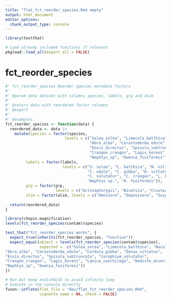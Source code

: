 ```yaml
---
title: "flat_fct_reorder_species.Rmd empty"
output: html_document
editor_options: 
  chunk_output_type: console
---
```


```r
library(testthat)
```

```r
# Load already included functions if relevant
pkgload::load_all(export_all = FALSE)
```

# fct_reorder_species

```r
#' fct_reorder_species Reorder species metadata factors
#'
#' @param data dataset with columns species, labels, grp and alim
#'
#' @return data with reordered factor columns
#' @export
#'
#' @examples
fct_reorder_species <- function(data) {
  reordered_data <- data |> 
    mutate(species = factor(species,
                          levels = c("Solea_solea", "Limecola_balthica", "Nucula_nitidosa", "Scrobicularia_plana",
                                     "Abra_alba", "Cerastoderma_edule", "Corbula_gibba", "Donax_vittatus",
                                     "Ensis_directus", "Spisula_subtruncata", "Corophium_volutator",
                                     "Crangon_crangon", "Lagis_koreni", "Lanice_conchilega", "Hediste_diversicolor",
                                     "Nephtys_sp", "Owenia_fusiformis")),
         labels = factor(labels,
                         levels = c("S. solea", "L. balthica", "N. nitidosa", "S. plana", "A. alba", 
                                    "C. edule", "C. gibba", "D. vittatus", "E. directus", "S. subtruncata", 
                                    "C. volutator", "C. crangon", "L. koreni", "L. conchilega", "H. diversicolor", 
                                    "Nephtys sp.", "O. fusiformis")),
         grp = factor(grp,
                      levels = c("Actinopterygii", "Bivalvia", "Crustacea", "Polychaeta")),
         alim = factor(alim, levels = c("Omnivore", "Deposivore", "Suspensivore")))
  
  return(reordered_data)
}
```

```r
library(chopin.magnification)
levels(fct_reorder_species(contam)$species)
```

```r
test_that("fct_reorder_species works", {
  expect_true(inherits(fct_reorder_species, "function"))
  expect_equal(object = levels(fct_reorder_species(contam)$species),
               expected =  c("Solea_solea", "Limecola_balthica", "Nucula_nitidosa", "Scrobicularia_plana", 
"Abra_alba", "Cerastoderma_edule", "Corbula_gibba", "Donax_vittatus", 
"Ensis_directus", "Spisula_subtruncata", "Corophium_volutator", 
"Crangon_crangon", "Lagis_koreni", "Lanice_conchilega", "Hediste_diversicolor", 
"Nephtys_sp", "Owenia_fusiformis"))
})
```


```r
# Run but keep eval=FALSE to avoid infinite loop
# Execute in the console directly
fusen::inflate(flat_file = "dev/flat_fct_reorder_species.Rmd", 
               vignette_name = NA, check = FALSE)
```

